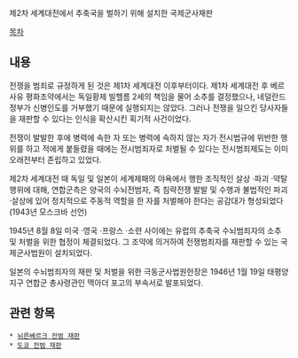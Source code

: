 제2차 세계대전에서 추축국을 벌하기 위해 설치한 국제군사재판

[[목차]]

== 내용 ==
전쟁을 범죄로 규정하게 된 것은 제1차 세계대전 이후부터이다. 제1차 세계대전 후 베르사유 평화조약에서는 독일황제 빌헬름 2세의 책임을 물어 소추를 결정했으나, 네덜란드 정부가 신병인도를 거부했기 때문에 실행되지는 않았다. 그러나 전쟁을 일으킨 당사자들을 재판할 수 있다는 인식을 확산시킨 획기적 사건이었다. 

전쟁이 발발한 후에 병력에 속한 자 또는 병력에 속하지 않는 자가 전시법규에 위반한 행위를 하고 적에게 붙들렸을 때에는 전시범죄자로 처벌될 수 있다는 전시범죄제도는 이미 오래전부터 존립하고 있었다. 

제2차 세계대전 때 독일 및 일본이 세계제패의 야욕에서 행한 조직적인 살상 ·파괴 ·약탈행위에 대해, 연합군측은 양국의 수뇌전범자, 즉 침략전쟁 발발 및 수행과 불법적인 파괴 ·살상에 있어 정치적으로 주동적 역할을 한 자를 처벌해야 한다는 공감대가 형성되었다(1943년 모스크바 선언)

1945년 8월 8일 미국 ·영국 ·프랑스 ·소련 사이에는 유럽의 추축국 수뇌범죄자의 소추 및 처벌을 위한 협정이 체결되었다. 그 조약에 의거하여 전쟁범죄자를 재판할 수 있는 국제군사법원이 설치되었다. 

일본의 수뇌범죄자의 재판 및 처벌을 위한 극동군사법원헌장은 1946년 1월 19일 태평양지구 연합군 총사령관인 맥아더 포고의 부속서로 발포되었다. 

== 관련 항목 ==
 * [[뉘른베르크 전범 재판]]
 * [[도쿄 전범 재판]]
